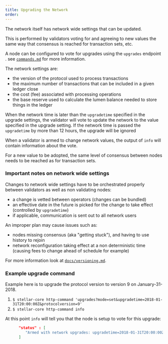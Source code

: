 ```yaml
---
title: Upgrading the Network
order:
---
```


The network itself has network wide settings that can be updated.

This is performed by validators voting for and agreeing to new values the same way that consensus is reached for transaction sets, etc.

A node can be configured to vote for upgrades using the `upgrades` endpoint . see [`commands.md`](commands.md) for more information.

The network settings are:

  * the version of the protocol used to process transactions
  * the maximum number of transactions that can be included in a given ledger close
  * the cost (fee) associated with processing operations
  * the base reserve used to calculate the lumen balance needed to store things in the ledger

When the network time is later than the `upgradetime` specified in
the upgrade settings, the validator will vote to update the network
to the value specified in the upgrade setting. If the network time 
is passed the `upgradetime` by more than 12 hours, the upgrade will be ignored

When a validator is armed to change network values, the output of `info` will contain information about the vote.

For a new value to be adopted, the same level of consensus between nodes needs to be reached as for transaction sets.

### Important notes on network wide settings

Changes to network wide settings have to be orchestrated properly between
validators as well as non validating nodes:

  * a change is vetted between operators (changes can be bundled)
  * an effective date in the future is picked for the change to take effect (controlled by `upgradetime`)
  * if applicable, communication is sent out to all network users

An improper plan may cause issues such as:

  * nodes missing consensus (aka "getting stuck"), and having to use history to rejoin
  * network reconfiguration taking effect at a non deterministic time (causing fees to change ahead of schedule for example)

For more information look at [`docs/versioning.md`](../versioning.md).

### Example upgrade command

Example here is to upgrade the protocol version to version 9 on January-31-2018.

  1. `$ stellar-core http-command 'upgrades?mode=set&upgradetime=2018-01-31T20:00:00Z&protocolversion=9'`
  2. `$ stellar-core http-command info`

At this point `info` will tell you that the node is setup to vote for this upgrade:
```json
      "status" : [
         "Armed with network upgrades: upgradetime=2018-01-31T20:00:00Z, protocolversion=9"
      ]
```
